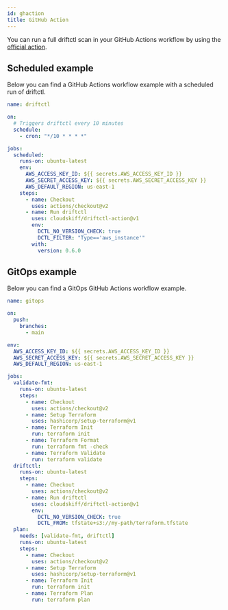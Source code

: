 ```yaml
---
id: ghaction
title: GitHub Action
---
```


You can run a full driftctl scan in your GitHub Actions workflow by using the [official action](https://github.com/marketplace/actions/driftctl-action).

## Scheduled example

Below you can find a GitHub Actions workflow example with a scheduled run of driftctl.

```yml
name: driftctl

on:
  # Triggers driftctl every 10 minutes
  schedule:
    - cron: "*/10 * * * *"

jobs:
  scheduled:
    runs-on: ubuntu-latest
    env:
      AWS_ACCESS_KEY_ID: ${{ secrets.AWS_ACCESS_KEY_ID }}
      AWS_SECRET_ACCESS_KEY: ${{ secrets.AWS_SECRET_ACCESS_KEY }}
      AWS_DEFAULT_REGION: us-east-1
    steps:
      - name: Checkout
        uses: actions/checkout@v2
      - name: Run driftctl
        uses: cloudskiff/driftctl-action@v1
        env:
          DCTL_NO_VERSION_CHECK: true
          DCTL_FILTER: "Type=='aws_instance'"
        with:
          version: 0.6.0
```

## GitOps example

Below you can find a GitOps GitHub Actions workflow example.

```yml
name: gitops

on:
  push:
    branches:
      - main

env:
  AWS_ACCESS_KEY_ID: ${{ secrets.AWS_ACCESS_KEY_ID }}
  AWS_SECRET_ACCESS_KEY: ${{ secrets.AWS_SECRET_ACCESS_KEY }}
  AWS_DEFAULT_REGION: us-east-1

jobs:
  validate-fmt:
    runs-on: ubuntu-latest
    steps:
      - name: Checkout
        uses: actions/checkout@v2
      - name: Setup Terraform
        uses: hashicorp/setup-terraform@v1
      - name: Terraform Init
        run: terraform init
      - name: Terraform Format
        run: terraform fmt -check
      - name: Terraform Validate
        run: terraform validate
  driftctl:
    runs-on: ubuntu-latest
    steps:
      - name: Checkout
        uses: actions/checkout@v2
      - name: Run driftctl
        uses: cloudskiff/driftctl-action@v1
        env:
          DCTL_NO_VERSION_CHECK: true
          DCTL_FROM: tfstate+s3://my-path/terraform.tfstate
  plan:
    needs: [validate-fmt, driftctl]
    runs-on: ubuntu-latest
    steps:
      - name: Checkout
        uses: actions/checkout@v2
      - name: Setup Terraform
        uses: hashicorp/setup-terraform@v1
      - name: Terraform Init
        run: terraform init
      - name: Terraform Plan
        run: terraform plan
```